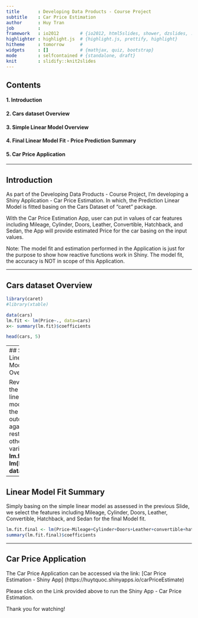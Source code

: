 ```yaml
---
title       : Developing Data Products - Course Project
subtitle    : Car Price Estimation
author      : Huy Tran
job         : 
framework   : io2012        # {io2012, html5slides, shower, dzslides, ...}
highlighter : highlight.js  # {highlight.js, prettify, highlight}
hitheme     : tomorrow      # 
widgets     : []            # {mathjax, quiz, bootstrap}
mode        : selfcontained # {standalone, draft}
knit        : slidify::knit2slides
---
```


## Contents

#### 1. Introduction
#### 2. Cars dataset Overview
#### 3. Simple Linear Model Overview
#### 4. Final Linear Model Fit - Price Prediction Summary
#### 5. Car Price Application

---

## Introduction

As part of the Developing Data Products - Course Project, I'm developing a Shiny Application - Car Price Estimation. In which, the Prediction Linear Model is fitted basing on the Cars Dataset of "caret" package. 

With the Car Price Estimation App, user can put in values of car features including Mileage, Cylinder, Doors, Leather, Convertible, Hatchback, and Sedan, the App will provide estimated Price for the car basing on the input values.

Note: The model fit and estimation performed in the Application is just for the purpose to show how reactive functions work in Shiny. The model fit, the accuracy is NOT in scope of this Application.

---

## Cars dataset Overview

```r
library(caret)
#library(xtable)
```

```r
data(cars)
lm.fit <- lm(Price~., data=cars)
x<- summary(lm.fit)$coefficients
```

```r
head(cars, 5)
```


--- 
## Simple Linear Model Overview

Reviewing the simple linear model with the Price outcome against the rest of other variables:
__lm.fit <- lm(Price~., data=cars)__
```r
print(x)
```

---

## Linear Model Fit Summary

Simply basing on the simple linear model as assessed in the previous Slide, we select the features including Mileage, Cylinder, Doors, Leather, Convertible, Hatchback, and Sedan for the final Model fit. 

```r
lm.fit.final <- lm(Price~Mileage+Cylinder+Doors+Leather+convertible+hatchback+sedan, data=cars)
summary(lm.fit.final)$coefficients
```

---

## Car Price Application

The Car Price Application can be accessed via the link: [Car Price Estimation - Shiny App] (https://huytquoc.shinyapps.io/carPriceEstimate)

Please click on the Link provided above to run the Shiny App - Car Price Estimation.

Thank you for watching!